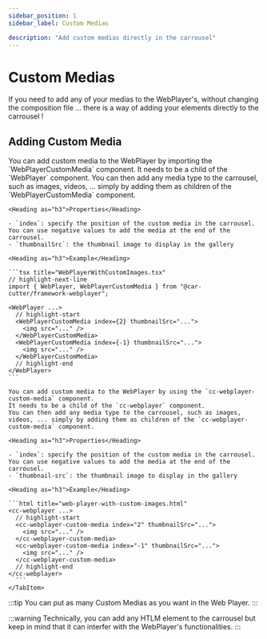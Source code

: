 ```yaml
---
sidebar_position: 1
sidebar_label: Custom Medias

description: "Add custom medias directly in the carrousel"
---
```



# Custom Medias

If you need to add any of your medias to the WebPlayer's, without changing the composition file ... there is a way of adding your elements directly to the carrousel !

## Adding Custom Media

<Tabs>
  <TabItem value="frameworks" label="Frameworks" default>
    You can add custom media to the WebPlayer by importing the `WebPlayerCustomMedia` component.
    It needs to be a child of the `WebPlayer` component.
    You can then add any media type to the carrousel, such as images, videos, ... simply by adding them as children of the `WebPlayerCustomMedia` component.

    <Heading as="h3">Properties</Heading>

    - `index`: specify the position of the custom media in the carrousel. You can use negative values to add the media at the end of the carrousel.
    - `thumbnailSrc`: the thumbnail image to display in the gallery

    <Heading as="h3">Example</Heading>

    ```tsx title="WebPlayerWithCustomImages.tsx"
    // highlight-next-line
    import { WebPlayer, WebPlayerCustomMedia } from "@car-cutter/framework-webplayer";

    <WebPlayer ...>
      // highlight-start
      <WebPlayerCustomMedia index={2} thumbnailSrc="...">
        <img src="..." />
      </WebPlayerCustomMedia>
      <WebPlayerCustomMedia index={-1} thumbnailSrc="...">
        <img src="..." />
      </WebPlayerCustomMedia>
      // highlight-end
    </WebPlayer>
    ```

  </TabItem>

  <TabItem value="native" label="Native">

    You can add custom media to the WebPlayer by using the `cc-webplayer-custom-media` component.
    It needs to be a child of the `cc-webplayer` component.
    You can then add any media type to the carrousel, such as images, videos, ... simply by adding them as children of the `cc-webplayer-custom-media` component.

    <Heading as="h3">Properties</Heading>

    - `index`: specify the position of the custom media in the carrousel. You can use negative values to add the media at the end of the carrousel.
    - `thumbnail-src`: the thumbnail image to display in the gallery

    <Heading as="h3">Example</Heading>

    ```html title="web-player-with-custom-images.html"
    <cc-webplayer ...>
      // highlight-start
      <cc-webplayer-custom-media index="2" thumbnailSrc="...">
        <img src="..." />
      </cc-webplayer-custom-media>
      <cc-webplayer-custom-media index="-1" thumbnailSrc="...">
        <img src="..." />
      </cc-webplayer-custom-media>
      // highlight-end
    </cc-webplayer>
      ```
    </TabItem>

  </Tabs>

:::tip
You can put as many Custom Medias as you want in the Web Player.
:::

:::warning
Technically, you can add any HTLM element to the carrousel but keep in mind that it can interfer
with the WebPlayer's functionalities.
:::

